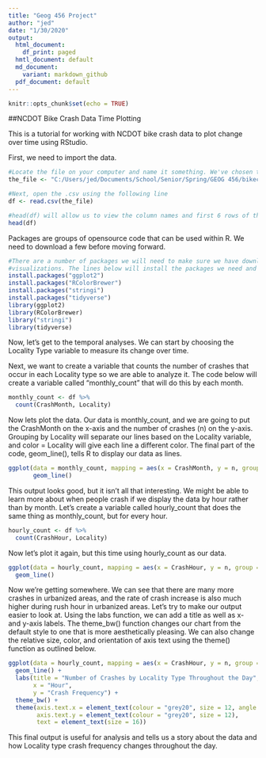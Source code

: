 ---
title: "Geog 456 Project"
author: "jed"
date: "1/30/2020"
output:
  html_document:
    df_print: paged
  hmtl_document: default
  md_document:
    variant: markdown_github
  pdf_document: default
---

```{r setup, include=FALSE}
knitr::opts_chunk$set(echo = TRUE)
```

##NCDOT Bike Crash Data Time Plotting

This is a tutorial for working with NCDOT bike crash data to plot change over time using RStudio.

First, we need to import the data.

```{r}
#Locate the file on your computer and name it something. We've chosen to name it "the_file"
the_file <- "C:/Users/jed/Documents/School/Senior/Spring/GEOG 456/bikecrash.csv"

#Next, open the .csv using the following line
df <- read.csv(the_file)

#head(df) will allow us to view the column names and first 6 rows of the data frame we opened
head(df)
```

Packages are groups of opensource code that can be used within R. We need to download a few before moving forward.

```{r}
#There are a number of packages we will need to make sure we have downloaded before creating our 
#visualizations. The lines below will install the packages we need and open their libraries.
install.packages("ggplot2")
install.packages("RColorBrewer")
install.packages("stringi")
install.packages("tidyverse")
library(ggplot2)
library(RColorBrewer)
library("stringi")
library(tidyverse)
```

Now, let's get to the temporal analyses. We can start by choosing the Locality Type variable to measure
its change over time.


Next, we want to create a variable that counts the number of crashes that occur in each Locality
type so we are able to analyze it. The code below will create a variable called "monthly_count" 
that will do this by each month.

```{r}
monthly_count <- df %>%
  count(CrashMonth, Locality)
```

Now lets plot the data. Our data is monthly_count, and we are going to put the CrashMonth on the 
x-axis and the number of crashes (n) on the y-axis. Grouping by Locality will separate our lines
based on the Locality variable, and color = Locality will give each line a different color. The
final part of the code, geom_line(), tells R to display our data as lines.

```{r}
ggplot(data = monthly_count, mapping = aes(x = CrashMonth, y = n, group = Locality, color = Locality)) +
       geom_line()
```

This output looks good, but it isn't all that interesting. We might be able to learn more about
when people crash if we display the data by hour rather than by month. Let's create a variable
called hourly_count that does the same thing as monthly_count, but for every hour.

```{r}
hourly_count <- df %>%
  count(CrashHour, Locality)
```

Now let's plot it again, but this time using hourly_count as our data.

```{r}
ggplot(data = hourly_count, mapping = aes(x = CrashHour, y = n, group = Locality, color = Locality)) +
  geom_line()
```

Now we're getting somewhere. We can see that there are many more crashes in urbanized areas, and the 
rate of crash increase is also much higher during rush hour in urbanized areas.
Let's try to make our output easier to look at. Using the labs function, we can add a title as well as
x- and y-axis labels. The theme_bw() function changes our chart from the default style to one that is
more aesthetically pleasing. We can also change the relative size, color, and orientation of axis text
using the theme() function as outlined below.

```{r}
ggplot(data = hourly_count, mapping = aes(x = CrashHour, y = n, group = Locality, color = Locality)) +
  geom_line() +
  labs(title = "Number of Crashes by Locality Type Throughout the Day",
       x = "Hour",
       y = "Crash Frequency") +
  theme_bw() +
  theme(axis.text.x = element_text(colour = "grey20", size = 12, angle = 45, hjust = 0.5, vjust = 0.5),
        axis.text.y = element_text(colour = "grey20", size = 12),
        text = element_text(size = 16))
```

This final output is useful for analysis and tells us a story about the data and how Locality type
crash frequency changes throughout the day.
